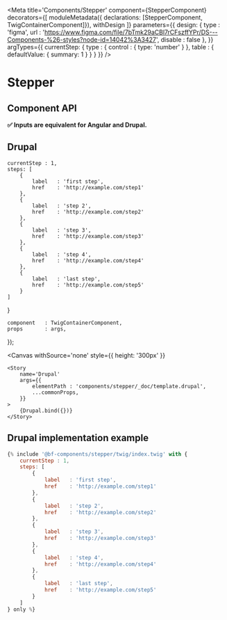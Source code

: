 

<Meta
    title='Components/Stepper'
    component={StepperComponent}
    decorators={[
        moduleMetadata({ declarations: [StepperComponent, TwigContainerComponent]}),
        withDesign
    ]}
    parameters={{
        design: {
            type    : 'figma',
            url     : 'https://www.figma.com/file/7bTmk29aCBl7rCFszffYPr/DS---Components-%26-styles?node-id=14042%3A3427',
            disable : false
        },
    }}
    argTypes={{
        currentStep: {
            type            : { control : { type: 'number' } },
            table           : { defaultValue: { summary: 1 } }
        }
    }}
/>

# Stepper

## Component API

**✅ Inputs are equivalent for Angular and Drupal.**

<Props of={StepperComponent} />


## Drupal
    currentStep : 1,
    steps: [
        {
            label   : 'first step',
            href    : 'http://example.com/step1'
        },
        {
            label   : 'step 2',
            href    : 'http://example.com/step2'
        },
        {
            label   : 'step 3',
            href    : 'http://example.com/step3'
        },
        {
            label   : 'step 4',
            href    : 'http://example.com/step4'
        },
        {
            label   : 'last step',
            href    : 'http://example.com/step5'
        }
    ]
}

    component   : TwigContainerComponent,
    props       : args,
});

<Canvas
    withSource='none'
    style={{ height: '300px' }}
>
    <Story
        name='Drupal'
        args={{
            elementPath : 'components/stepper/_doc/template.drupal',
            ...commonProps,
        }}
    >
        {Drupal.bind({})}
    </Story>
</Canvas>


## Drupal implementation example

```jsx
{% include '@bf-components/stepper/twig/index.twig' with {
    currentStep : 1,
    steps: [
        {
            label   : 'first step',
            href    : 'http://example.com/step1'
        },
        {
            label   : 'step 2',
            href    : 'http://example.com/step2'
        },
        {
            label   : 'step 3',
            href    : 'http://example.com/step3'
        },
        {
            label   : 'step 4',
            href    : 'http://example.com/step4'
        },
        {
            label   : 'last step',
            href    : 'http://example.com/step5'
        }
    ]
} only %}
```